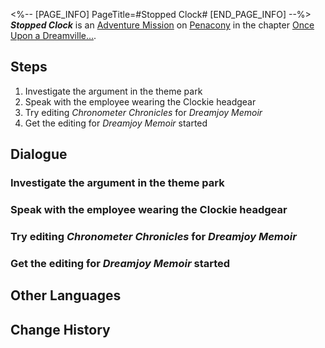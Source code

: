 <%-- [PAGE_INFO]
PageTitle=#Stopped Clock#
[END_PAGE_INFO] --%>
{{Stub|Dialogue.}}
{{Mission Infobox
|id            = 8022101
|title         = 
|image         = <!--Mission Stopped Clock.png-->
|type          = Adventure
|event_name    = 
|chapter       = Once Upon a Dreamville...
|requirements  = [[Trailblaze Mission]] ''[[And on the Eighth Day]]'' completed
|summary       = Under the commission of Clock Studios, you took over the unfinished work left by the Watchmaker and became the director of ''Clockie: Dreamville''.<br />In this absurd story, you get a glimpse of a "Trailblazing" journey and an old dream of Penacony.
|characters    = Pisce; Trailblazer
|startLocation = [[Penacony]] - [[Clock Studios Theme Park]]
|world         = Penacony
|area          = Clock Studios Theme Park
|prev          = 
|next          = 
|rewards       = Credit*5,000
}}
'''''Stopped Clock''''' is an [[Adventure Mission]] on [[Penacony]] in the chapter [[Once Upon a Dreamville...]].

==Steps==
# Investigate the argument in the theme park
# Speak with the employee wearing the Clockie headgear
# Try editing ''Chronometer Chronicles'' for ''Dreamjoy Memoir''
# Get the editing for ''Dreamjoy Memoir'' started

<!--
==Gameplay Notes==

--><!--
==Trial Character==

-->
==Dialogue==
{{Stub Dialogue}}
===Investigate the argument in the theme park===
{{Mission Description|type=adventure|location=Clock Studios Theme Park|It looks like two groups are clashing in Clock Studios Theme Park! Go and check it out!}}
{{Dialogue Start}}
:{{tx}}
{{Dialogue End}}

===Speak with the employee wearing the Clockie headgear===
{{Mission Description|type=adventure|location=Clock Studios Theme Park|update|It looks like there has been a clash between Clock Studios and The Family. Speak with this strange person wearing Clockie headgear to find out more.}}
{{Dialogue Start}}
:{{tx}}
{{Dialogue End}}

===Try editing ''Chronometer Chronicles'' for ''Dreamjoy Memoir''===
{{Mission Description|type=adventure|location=<!--to be added-->|update|Thanks to your relationship with the Watchmaker, you have been made a special guest director for Clock Studios and begun editing the ''Dreamjoy Memoir'' movie...<br />Start with the pilot: ''Chronometer Chronicles'' to practice your editing skills!}}
{{Dialogue Start}}
:{{tx}}
{{Dialogue End}}

===Get the editing for ''Dreamjoy Memoir'' started===
{{Mission Description|type=adventure|location=Clock Studios Theme Park|update|Thanks to your relationship with the Watchmaker, you have been made a special guest director for Clock Studios and have begun editing the ''Dreamjoy Memoir'' movie...<br />Editing has started. Help Clock Studios complete more films!}}
{{Dialogue Start}}
:{{tx}}
{{Dialogue End}}

==Other Languages==
{{Other Languages
|en   = Stopped Clock
|zhs  = 停转的时钟
|zht  = 停轉的時鐘
|ja   = 停まった時計
|ko   = 회전을 멈춘 시계
|es   = Reloj parado
|fr   = Horloge arrêtée
|ru   = Остановившиеся часы
|th   = นาฬิกาที่หยุดเดิน
|vi   = Đồng Hồ Ngừng Quay
|de   = Stillstehende Uhr
|id   = Jam yang Berhenti
|pt   = Relógio Parado
}}

==Change History==
{{Change History|2.2}}
